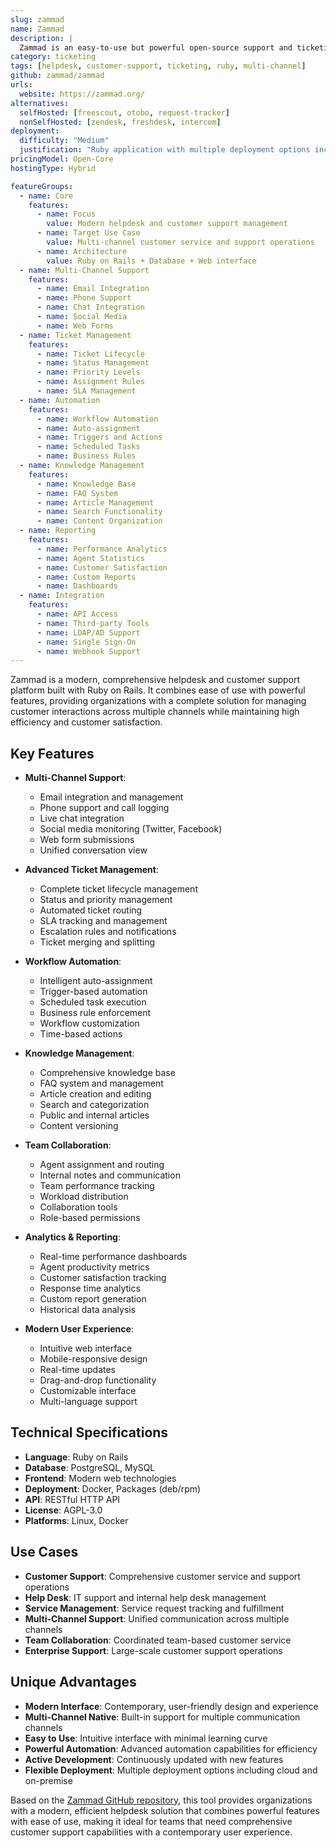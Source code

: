 ```yaml
---
slug: zammad
name: Zammad
description: |
  Zammad is an easy-to-use but powerful open-source support and ticketing system. It provides comprehensive customer service management with multi-channel support, automation capabilities, and a modern web interface designed for efficient helpdesk operations.
category: ticketing
tags: [helpdesk, customer-support, ticketing, ruby, multi-channel]
github: zammad/zammad
urls:
  website: https://zammad.org/
alternatives:
  selfHosted: [freescout, otobo, request-tracker]
  nonSelfHosted: [zendesk, freshdesk, intercom]
deployment:
  difficulty: "Medium"
  justification: "Ruby application with multiple deployment options including packages and Docker. Requires some configuration but well-documented installation process."
pricingModel: Open-Core
hostingType: Hybrid

featureGroups:
  - name: Core
    features:
      - name: Focus
        value: Modern helpdesk and customer support management
      - name: Target Use Case
        value: Multi-channel customer service and support operations
      - name: Architecture
        value: Ruby on Rails + Database + Web interface
  - name: Multi-Channel Support
    features:
      - name: Email Integration
      - name: Phone Support
      - name: Chat Integration
      - name: Social Media
      - name: Web Forms
  - name: Ticket Management
    features:
      - name: Ticket Lifecycle
      - name: Status Management
      - name: Priority Levels
      - name: Assignment Rules
      - name: SLA Management
  - name: Automation
    features:
      - name: Workflow Automation
      - name: Auto-assignment
      - name: Triggers and Actions
      - name: Scheduled Tasks
      - name: Business Rules
  - name: Knowledge Management
    features:
      - name: Knowledge Base
      - name: FAQ System
      - name: Article Management
      - name: Search Functionality
      - name: Content Organization
  - name: Reporting
    features:
      - name: Performance Analytics
      - name: Agent Statistics
      - name: Customer Satisfaction
      - name: Custom Reports
      - name: Dashboards
  - name: Integration
    features:
      - name: API Access
      - name: Third-party Tools
      - name: LDAP/AD Support
      - name: Single Sign-On
      - name: Webhook Support
---
```


Zammad is a modern, comprehensive helpdesk and customer support platform built with Ruby on Rails. It combines ease of use with powerful features, providing organizations with a complete solution for managing customer interactions across multiple channels while maintaining high efficiency and customer satisfaction.

## Key Features

- **Multi-Channel Support**:

  - Email integration and management
  - Phone support and call logging
  - Live chat integration
  - Social media monitoring (Twitter, Facebook)
  - Web form submissions
  - Unified conversation view

- **Advanced Ticket Management**:

  - Complete ticket lifecycle management
  - Status and priority management
  - Automated ticket routing
  - SLA tracking and management
  - Escalation rules and notifications
  - Ticket merging and splitting

- **Workflow Automation**:

  - Intelligent auto-assignment
  - Trigger-based automation
  - Scheduled task execution
  - Business rule enforcement
  - Workflow customization
  - Time-based actions

- **Knowledge Management**:

  - Comprehensive knowledge base
  - FAQ system and management
  - Article creation and editing
  - Search and categorization
  - Public and internal articles
  - Content versioning

- **Team Collaboration**:

  - Agent assignment and routing
  - Internal notes and communication
  - Team performance tracking
  - Workload distribution
  - Collaboration tools
  - Role-based permissions

- **Analytics & Reporting**:

  - Real-time performance dashboards
  - Agent productivity metrics
  - Customer satisfaction tracking
  - Response time analytics
  - Custom report generation
  - Historical data analysis

- **Modern User Experience**:
  - Intuitive web interface
  - Mobile-responsive design
  - Real-time updates
  - Drag-and-drop functionality
  - Customizable interface
  - Multi-language support

## Technical Specifications

- **Language**: Ruby on Rails
- **Database**: PostgreSQL, MySQL
- **Frontend**: Modern web technologies
- **Deployment**: Docker, Packages (deb/rpm)
- **API**: RESTful HTTP API
- **License**: AGPL-3.0
- **Platforms**: Linux, Docker

## Use Cases

- **Customer Support**: Comprehensive customer service and support operations
- **Help Desk**: IT support and internal help desk management
- **Service Management**: Service request tracking and fulfillment
- **Multi-Channel Support**: Unified communication across multiple channels
- **Team Collaboration**: Coordinated team-based customer service
- **Enterprise Support**: Large-scale customer support operations

## Unique Advantages

- **Modern Interface**: Contemporary, user-friendly design and experience
- **Multi-Channel Native**: Built-in support for multiple communication channels
- **Easy to Use**: Intuitive interface with minimal learning curve
- **Powerful Automation**: Advanced automation capabilities for efficiency
- **Active Development**: Continuously updated with new features
- **Flexible Deployment**: Multiple deployment options including cloud and on-premise

Based on the [Zammad GitHub repository](https://github.com/zammad/zammad), this tool provides organizations with a modern, efficient helpdesk solution that combines powerful features with ease of use, making it ideal for teams that need comprehensive customer support capabilities with a contemporary user experience.
